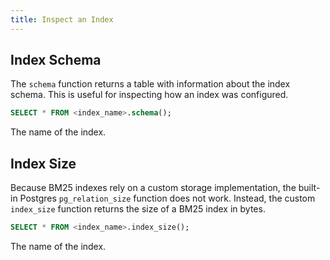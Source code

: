 ```yaml
---
title: Inspect an Index
---
```


## Index Schema 

The `schema` function returns a table with information about the index schema. This is useful for inspecting how an index was configured.

```sql
SELECT * FROM <index_name>.schema();
```

<ParamField body="index_name" required>
  The name of the index.
</ParamField>

## Index Size

Because BM25 indexes rely on a custom storage implementation, the built-in Postgres `pg_relation_size` function does not work. Instead, the custom
`index_size` function returns the size of a BM25 index in bytes.

```sql
SELECT * FROM <index_name>.index_size();
```

<ParamField body="index_name" required>
  The name of the index.
</ParamField>